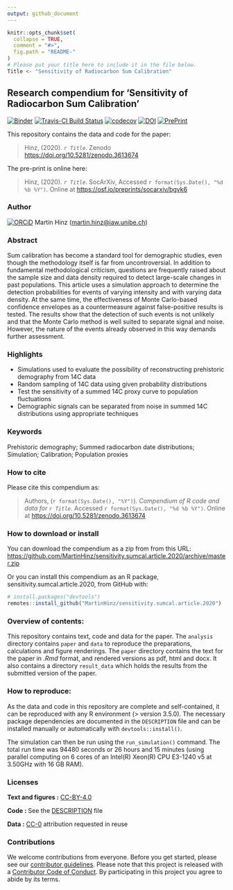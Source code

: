 ```yaml
---
output: github_document
---
```


<!-- README.md is generated from README.Rmd. Please edit that file -->

```r
knitr::opts_chunk$set(
  collapse = TRUE,
  comment = "#>",
  fig.path = "README-"
)
# Please put your title here to include it in the file below.
Title <- "Sensitivity of Radiocarbon Sum Calibration"
```

## Research compendium for 'Sensitivity of Radiocarbon Sum Calibration'

[![Binder](https://mybinder.org/badge_logo.svg)](https://mybinder.org/v2/gh/MartinHinz/sensitivity.sumcal.article.2020/master?urlpath=rstudio) [![Travis-CI Build Status](https://travis-ci.org/MartinHinz/sensitivity.sumcal.article.2020.svg?branch=master)](https://travis-ci.org/MartinHinz/sensitivity.sumcal.article.2020)  [![codecov](https://codecov.io/github/MartinHinz/sensitivity.sumcal.article.2020/branch/master/graphs/badge.svg)](https://codecov.io/github/MartinHinz/sensitivity.sumcal.article.2020) [![DOI](https://zenodo.org/badge/DOI/10.5281/zenodo.3613674.svg)](https://doi.org/10.5281/zenodo.3613674) [![PrePrint](https://img.shields.io/badge/SocArXiv-bgvk6-green)](https://osf.io/preprints/socarxiv/bgvk6/)


This repository contains the data and code for the paper:

> Hinz, (2020). _`r Title`_. Zenodo <https://doi.org/10.5281/zenodo.3613674>

The pre-print is online here:

> Hinz, (2020). _`r Title`_. SocArXiv, Accessed `r format(Sys.Date(), "%d %b %Y")`. Online at <https://osf.io/preprints/socarxiv/bgvk6>

### Author

[![ORCiD](https://img.shields.io/badge/ORCiD-0000--0002--9904--6548-green.svg)](http://orcid.org/0000-0002-9904-6548) Martin Hinz (<martin.hinz@iaw.unibe.ch>) 

### Abstract

Sum calibration has become a standard tool for demographic studies, even though the methodology itself is far from uncontroversial. In addition to fundamental methodological criticism, questions are frequently raised about the sample size and data density required to detect large-scale changes in past populations. This article uses a simulation approach to determine the detection probabilities for events of varying intensity and with varying data density.  At the same time, the effectiveness of Monte Carlo-based confidence envelopes as a countermeasure against false-positive results is tested. The results show that the detection of such events is not unlikely and that the Monte Carlo method is well suited to separate signal and noise. However, the nature of the events already observed in this way demands further assessment.

### Highlights

- Simulations used to evaluate the possibility of reconstructing prehistoric demography from 14C data
- Random sampling of 14C data using given probability distributions
- Test the sensitivity of a summed 14C proxy curve to population fluctuations
- Demographic signals can be separated from noise in summed 14C distributions using appropriate techniques\n

### Keywords

Prehistoric demography; Summed radiocarbon date distributions; Simulation; Calibration; Population proxies

### How to cite

Please cite this compendium as:

> Authors, (`r format(Sys.Date(), "%Y")`). _Compendium of R code and data for `r Title`_. Accessed `r format(Sys.Date(), "%d %b %Y")`. Online at <https://doi.org/10.5281/zenodo.3613674>

### How to download or install

You can download the compendium as a zip from from this URL: <https://github.com/MartinHinz/sensitivity.sumcal.article.2020/archive/master.zip>

Or you can install this compendium as an R package, sensitivity.sumcal.article.2020, from GitHub with:


```r
# install.packages("devtools")
remotes::install_github("MartinHinz/sensitivity.sumcal.article.2020")
```

### Overview of contents:

This repository contains text, code and data for the paper. The `analysis` directory contains `paper` and `data` to reproduce the preparations, calculations and figure renderings. The `paper` directory contains the text for the paper in *.Rmd* format, and rendered versions as pdf, html and docx. It also contains a directory `result_data` which holds the results from the submitted version of the paper.

### How to reproduce:

As the data and code in this repository are complete and self-contained, it can be reproduced with any R environment (\> version 3.5.0). The necessary package dependencies are documented in the `DESCRIPTION` file and can be installed manually or automatically with `devtools::install()`.

The simulation can then be run using the `run_simulation()` command. The total run time was 94480 seconds or 26 hours and 15 minutes (using parallel computing on 6 cores of an Intel(R) Xeon(R) CPU E3-1240 v5 at 3.50GHz with 16 GB RAM).

### Licenses

**Text and figures :**  [CC-BY-4.0](http://creativecommons.org/licenses/by/4.0/)

**Code :** See the [DESCRIPTION](DESCRIPTION) file

**Data :** [CC-0](http://creativecommons.org/publicdomain/zero/1.0/) attribution requested in reuse

### Contributions

We welcome contributions from everyone. Before you get started, please see our [contributor guidelines](CONTRIBUTING.md). Please note that this project is released with a [Contributor Code of Conduct](CONDUCT.md). By participating in this project you agree to abide by its terms.

